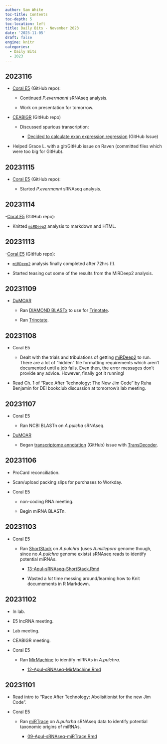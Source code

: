 ```yaml
---
author: Sam White
toc-title: Contents
toc-depth: 5
toc-location: left
title: Daily Bits - November 2023
date: '2023-11-05'
draft: false
engine: knitr
categories: 
  - Daily Bits
  - 2023
---
```


## 2023116

- [Coral E5](https://github.com/urol-e5/deep-dive) (GitHub repo):

  - Continued _P.evermanni_ sRNAseq analysis.

  - Work on presentation for tomorrow.

- [CEABIGR](https://github.com/sr320/ceabigr) (GitHub repo)

  - Discussed spurious transcription:

    - [Decided to calculate exon expression regression](https://github.com/sr320/ceabigr/issues/86) (GitHub Issue)

- Helped Grace L. with a git/GitHub issue on Raven (committed files which were too big for GitHub).

## 20231115

- [Coral E5](https://github.com/urol-e5/deep-dive) (GitHub repo):

  - Started _P.evermanni_ sRNAseq analysis.

## 20231114

-[Coral E5](https://github.com/urol-e5/deep-dive) (GitHub repo):

  - Knitted [`miRDeep2`](https://github.com/rajewsky-lab/mirdeep2) analysis to markdown and HTML.

## 20231113

-[Coral E5](https://github.com/urol-e5/deep-dive) (GitHub repo):

  - [`miRDeep2`](https://github.com/rajewsky-lab/mirdeep2) analysis finally completed after 72hrs (!).

  - Started teasing out some of the results from the MiRDeep2 analysis.

## 20231109

- [DuMOAR](https://github.com/laurahspencer/DuMOAR)

  - Ran [DIAMOND BLASTx](https://github.com/bbuchfink/diamond) to use for [Trinotate](https://github.com/Trinotate/Trinotate/wiki).

  - Ran [Trinotate](https://github.com/Trinotate/Trinotate/wiki).

## 20231108

- Coral E5

  - Dealt with the trials and tribulations of getting [miRDeep2](https://github.com/rajewsky-lab/mirdeep2) to run. There are a lot of "hidden" file formatting requirements which aren't documented until a job fails. Even then, the error messages don't provide any advice. However, finally got it running!

- Read Ch. 1 of "Race After Technology: The New Jim Code" by Ruha Benjamin for DEI bookclub discussion at tomorrow's lab meeting.

## 20231107

- Coral E5

  - Ran NCBI BLASTn on _A.pulcha_ sRNAseq.

- [DuMOAR](https://github.com/laurahspencer/DuMOAR)

  - Began [transcriptome annotation](https://github.com/laurahspencer/DuMOAR/issues/44) (GitHub) issue with [TransDecoder](https://github.com/TransDecoder/TransDecoder/wiki).

## 20231106

- ProCard reconciliation.

- Scan/upload packing slips for purchases to Workday.

- Coral E5

  - non-coding RNA meeting.

  - Begin miRNA BLASTn.

## 20231103

- Coral E5

  - Ran [ShortStack](https://github.com/MikeAxtell/ShortStack) on _A.pulchra_ (uses _A.millepora_ genome though, since no _A.pulchra_ genome exists) sRNAseq reads to identify potential miRNAs.

    - [13-Apul-sRNAseq-ShortStack.Rmd](https://github.com/urol-e5/deep-dive/blob/main/D-Apul/code/13-Apul-sRNAseq-ShortStack.Rmd)

    - Wasted a _lot_ time messing around/learning how to Knit documements in R Markdown.

## 20231102

- In lab.

- E5 lncRNA meeting.

- Lab meeting.

- CEABIGR meeting.

- Coral E5

  - Ran [MirMachine](https://github.com/sinanugur/MirMachine) to identify miRNAs in _A.pulchra_.

    - [12-Apul-sRNAseq-MirMachine.Rmd](https://github.com/urol-e5/deep-dive/blob/main/D-Apul/code/12-Apul-sRNAseq-MirMachine.Rmd)



## 20231101

- Read intro to "Race After Technology: Abolisitionist for the new Jim Code".

- Coral E5

  - Ran [miRTrace](https://github.com/friedlanderlab/mirtrace) on _A.pulcrha_ sRNAseq data to identify potential taxonomic origins of miRNAs.

    - [09-Apul-sRNAseq-miRTrace.Rmd](https://github.com/urol-e5/deep-dive/blob/main/D-Apul/code/09-Apul-sRNAseq-miRTrace.Rmd)